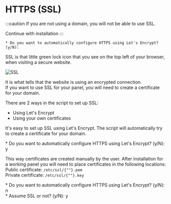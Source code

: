 
# HTTPS (SSL)

:::caution
If you are not using a domain, you will not be able to use SSL.

<Link to="../hosting" className="button button--warning button--lg">
  Continue with installation
</Link>
:::

```
* Do you want to automatically configure HTTPS using Let's Encrypt? (y/N):
```

SSL is that little green lock icon that you see on the top left of your browser, when visiting a secure website.

![SSL](./ssl.png)

It is what tells that the website is using an encrypted connection.  
If you want to use SSL for your panel, you will need to create a certificate for your domain.

There are 2 ways in the script to set up SSL:

- Using Let's Encrypt
- Using your own certificates

<Tabs>
  <TabItem value="lets_encrypt" label="Let's encrypt" default>
    <p>
      It's easy to set up SSL using Let's Encrypt. The script will automatically
      try to create a certificate for your domain.
    </p>
    <CodeBlock>
      * Do you want to automatically configure HTTPS using Let's Encrypt? (y/N): y
    </CodeBlock>
  </TabItem>
  <TabItem value="ssl_certs" label="SSL certificates">
    <p>
      This way certificates are created manually by the user. After installation
      for a working panel you will need to place certificates in the following
      locations:<br/>
      Public certificate: <code>/etc/ssl/{"<domain>"}.pem</code><br/>
      Private certificate: <code>/etc/ssl/{"<domain>"}.key</code>
    </p>
    <CodeBlock>
      * Do you want to automatically configure HTTPS using Let's Encrypt? (y/N): n <br/>
      * Assume SSL or not? (y/N): y
    </CodeBlock>
  </TabItem>
</Tabs>
